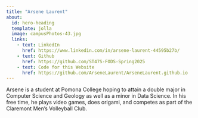 ```yaml
---
title: "Arsene Laurent"
about:
  id: hero-heading
  template: jolla
  image: campusPhotos-43.jpg
  links:
    - text: LinkedIn
      href: https://www.linkedin.com/in/arsene-laurent-44595b27b/
    - text: Github
      href: https://github.com/ST47S-FODS-Spring2025
    - text: Code for this Website
      href: https://github.com/ArseneLaurent/ArseneLaurent.github.io
---
```


:::{#hero-heading}

Arsene is a student at Pomona College hoping to attain a double major in Computer Science and Geology as well as a minor in Data Science. In his free time, he plays video games, does origami, and competes as part of the Claremont Men's Volleyball Club.

:::
